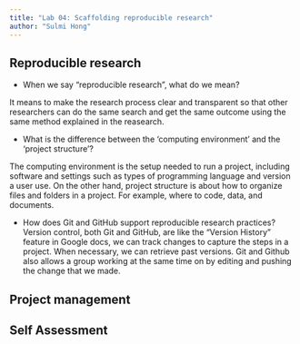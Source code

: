 ```yaml
---
title: "Lab 04: Scaffolding reproducible research"
author: "Sulmi Hong"
---
```


## Reproducible research

- When we say "reproducible research", what do we mean?

It means to make the research process clear and transparent so that other researchers can do the same search and get the same outcome using the same method explained in the reasearch.

- What is the difference between the 'computing environment' and the 'project structure'?

The computing environment is the setup needed to run a project, including software and settings such as types of programming language and version a user use. On the other hand, project structure is about how to organize files and folders in a project. For example, where to code, data, and documents.

- How does Git and GitHub support reproducible research practices?
Version control, both Git and GitHub, are like the “Version History” feature in Google docs, we can track changes to capture the steps in a project. When necessary, we can retrieve past versions. Git and Github also allows a group working at the same time on by editing and pushing the change that we made.

## Project management

## Self Assessment
 